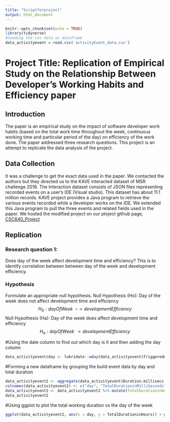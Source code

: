 ```yaml
---
title: "Scriptforproject"
output: html_document
---
```


```r
knitr::opts_chunk$set(echo = TRUE)
library(tidyverse)
#loading the csv data as dataframe
data_activityevent = read.csv('activityEvent_data.csv')
```
# Project Title: Replication of Empirical Study on the Relationship Between Developer's Working Habits and Efficiency paper


## Introduction
The paper is an empirical study on the impact of software developer work habits (based on the total work time throughout the week, continuous working time and particular period of the day) on efficiency of the work done. The paper addressed three research questions. This project is an attempt to replicate the data analysis of the project.


## Data Collection
It was a challenge to get the exact data used in the paper. We contacted the authors but they directed us to the KAVE interacted dataset of MSR challenge 2018. The Interaction dataset consists of JSON files representing recorded events on a user's IDE (Visual studio). This dataset has about 11.1 million records. KAVE project provides a Java program to retrieve the various events recorded while a developer works on the IDE. We extended this Java program to pull the three events and related fields used in the paper. We hosted the modified project on our ptoject github page, [CSC640_Project](https://github.com/cnwachukwu5/CSC640_Project/tree/master/java-cc-kave-examples/)


## Replication

### Research question 1: 
Does day of the week affect development time and efficiency? This is to identify correlation between between day of the week and development efficiency.

### Hypothesis

Formulate an appropriate null hypothesis.
Null Hypothesis (Ho): Day of the week does not affect development time and efficiency
$$
H_0: dayOfWeek  \;\;\neg\propto  developmentEfficiency
$$
Null Hypothesis (Ha): Day of the week does affect development time and efficiency
$$
H_a: dayOfWeek  \;\;\propto  developmentEfficiency
$$


#Using the date column to find out which day is it and then adding the day column
```r
data_activityevent$day <- lubridate::wday(data_activityevent$TriggeredAt, label=TRUE)
```

#Forming a new dataframe by grouping the build event data by day and total duration
```r
data_activityevent2 <- aggregate(data_activityevent$Duration.millisecs. ~ data_activityevent$day, data_activityevent, sum)
colnames(data_activityevent2) <- c("day", "TotalDurationinMilliSeconds")
data_activityevent2 <- data_activityevent2 %>% mutate(TotalDurationinHours = TotalDurationinMilliSeconds/(1000*60*60))
data_activityevent2
```

#Using ggplot to plot the total working duration vs the day of the week
```r
ggplot(data_activityevent2, aes(x = day, y = TotalDurationinHours)) + geom_bar(stat = "identity")
```
